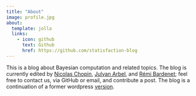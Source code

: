 ```yaml
---
title: "About"
image: profile.jpg
about:
  template: jolla
  links:
    - icon: github
      text: Github
      href: https://github.com/statisfaction-blog
---
```


This is a blog about Bayesian computation and related topics. 
The blog is currently edited by [Nicolas Chopin](https://nchopin.github.io/), [Julyan Arbel](https://www.julyanarbel.com/), and [Rémi Bardenet](http://rbardenet.github.io/); feel free to contact us, via GitHub or email, and contribute a post.
The blog is a continuation of a former wordpress
[version](https://statisfaction.wordpress.com). 
